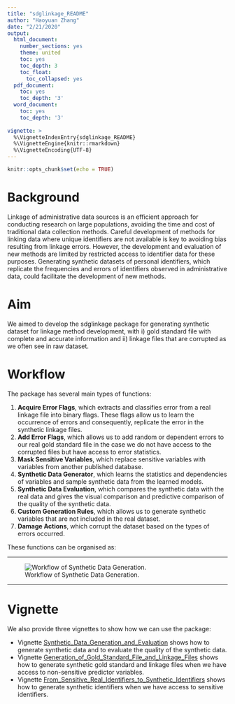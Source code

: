 ```yaml
---
title: "sdglinkage_README"
author: "Haoyuan Zhang"
date: "2/21/2020"
output:
  html_document:
    number_sections: yes
    theme: united
    toc: yes
    toc_depth: 3
    toc_float:
      toc_collapsed: yes
  pdf_document:
    toc: yes
    toc_depth: '3'
  word_document:
    toc: yes
    toc_depth: '3'
    
vignette: >
  %\VignetteIndexEntry{sdglinkage_README}
  %\VignetteEngine{knitr::rmarkdown}
  %\VignetteEncoding{UTF-8}
---
```


```r
knitr::opts_chunk$set(echo = TRUE)
```


# Background


Linkage of administrative data sources is an efficient approach for conducting research on large populations, avoiding the time and cost of traditional data collection methods. Careful development of methods for linking data where unique identifiers are not available is key to avoiding bias resulting from linkage errors. However, the development and evaluation of new methods are limited by restricted access to identifier data for these purposes. Generating synthetic datasets of personal identifiers, which replicate the frequencies and errors of identifiers observed in administrative data, could facilitate the development of new methods. 


# Aim

We aimed to develop the sdglinkage package for generating synthetic dataset for linkage method development, with i) gold standard file with complete and accurate information and ii) linkage files that are corrupted as we often see in raw dataset.


# Workflow

The package has several main types of functions:

1. **Acquire Error Flags**, which extracts and classifies error from a real linkage file into binary flags. These flags allow us to learn the occurrence of errors and consequently, replicate the error in the synthetic linkage files. 
2. **Add Error Flags**, which allows us to add random or dependent errors to our real gold standard file in the case we do not have access to the corrupted files but have access to error statistics.
3. **Mask Sensitive Variables**, which replace sensitive variables with variables from another published database.
4. **Synthetic Data Generator**, which learns the statistics and dependencies of variables and sample synthetic data from the learned models.
5. **Synthetic Data Evaluation**, which compares the synthetic data with the real data and gives the visual comparison and predictive comparison of the quality of the synthetic data.
6. **Custom Generation Rules**, which allows us to generate synthetic variables that are not included in the real dataset. 
7. **Damage Actions**, which corrupt the dataset based on the types of errors occurred. 


These functions can be organised as:

---

![Workflow of Synthetic Data Generation.](sdg_workflow.png) 

---

# Vignette

We also provide three vignettes to show how we can use the package: 

* Vignette [Synthetic_Data_Generation_and_Evaluation](Synthetic_Data_Generation_and_Evaluation.html) shows how to generate synthetic data and to evaluate the quality of the synthetic data. 
* Vignette [Generation_of_Gold_Standard_File_and_Linkage_Files](Generation_of_Gold_Standard_File_and_Linkage_Files.html) shows how to generate synthetic gold standard and linkage files when we have access to non-sensitive predictor variables.
* Vignette [From_Sensitive_Real_Identifiers_to_Synthetic_Identifiers](From_Sensitive_Real_Identifiers_to_Synthetic_Identifiers.html) shows how to generate synthetic identifiers when we have access to sensitive identifiers.

